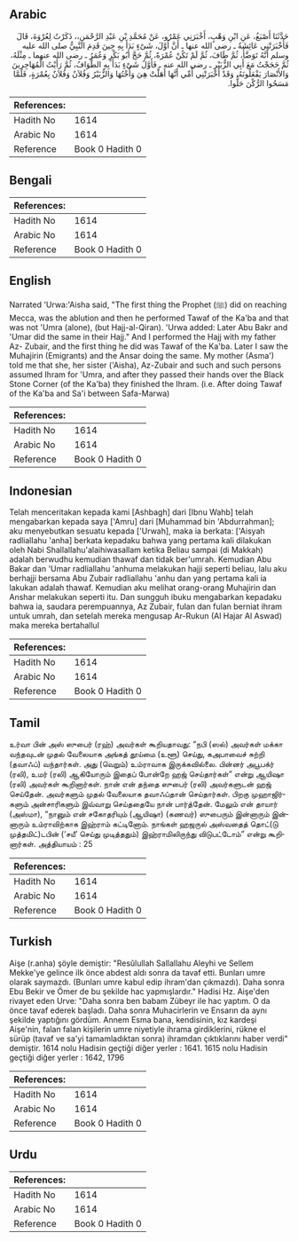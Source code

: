 ## Arabic


<div dir="rtl" lang="ar" style={{fontSize:'larger',backgroundColor:'#f8f9fa',padding:20}}>
حَدَّثَنَا أَصْبَغُ، عَنِ ابْنِ وَهْبٍ، أَخْبَرَنِي عَمْرٌو، عَنْ مُحَمَّدِ بْنِ عَبْدِ الرَّحْمَنِ،، ذَكَرْتُ لِعُرْوَةَ، قَالَ فَأَخْبَرَتْنِي عَائِشَةُ ـ رضى الله عنها ـ أَنَّ أَوَّلَ، شَىْءٍ بَدَأَ بِهِ حِينَ قَدِمَ النَّبِيُّ صلى الله عليه وسلم أَنَّهُ تَوَضَّأَ، ثُمَّ طَافَ، ثُمَّ لَمْ تَكُنْ عُمْرَةً، ثُمَّ حَجَّ أَبُو بَكْرٍ وَعُمَرُ ـ رضى الله عنهما ـ مِثْلَهُ، ثُمَّ حَجَجْتُ مَعَ أَبِي الزُّبَيْرِ ـ رضى الله عنه ـ فَأَوَّلُ شَىْءٍ بَدَأَ بِهِ الطَّوَافُ، ثُمَّ رَأَيْتُ الْمُهَاجِرِينَ وَالأَنْصَارَ يَفْعَلُونَهُ، وَقَدْ أَخْبَرَتْنِي أُمِّي أَنَّهَا أَهَلَّتْ هِيَ وَأُخْتُهَا وَالزُّبَيْرُ وَفُلاَنٌ وَفُلاَنٌ بِعُمْرَةٍ، فَلَمَّا مَسَحُوا الرُّكْنَ حَلُّوا‏.‏
</div>
<div style={{backgroundColor:'#f8f9fa',padding:20, marginBottom: 10}}><table> <thead> <tr> <th>References:</th> <th></th> </tr> </thead> <tbody><tr><td>Hadith No</td><td>1614</td></tr><tr><td>Arabic No</td><td>1614</td></tr><tr><td>Reference</td><td>Book 0 Hadith 0</td></tr></tbody></table></div>

## Bengali


<div dir="ltr" lang="bn" style={{fontSize:'larger',backgroundColor:'#f8f9fa',padding:20}}>

</div>
<div style={{backgroundColor:'#f8f9fa',padding:20, marginBottom: 10}}><table> <thead> <tr> <th>References:</th> <th></th> </tr> </thead> <tbody><tr><td>Hadith No</td><td>1614</td></tr><tr><td>Arabic No</td><td>1614</td></tr><tr><td>Reference</td><td>Book 0 Hadith 0</td></tr></tbody></table></div>

## English


<div dir="ltr" lang="en" style={{fontSize:'larger',backgroundColor:'#f8f9fa',padding:20}}>
Narrated 'Urwa:'Aisha said, "The first thing the Prophet (ﷺ) did on reaching Mecca, was the ablution and then he performed Tawaf of the Ka'ba and that was not 'Umra (alone), (but Hajj-al-Qiran). 'Urwa added: Later Abu Bakr and 'Umar did the same in their Hajj." And I performed the Hajj with my father Az- Zubair, and the first thing he did was Tawaf of the Ka'ba. Later I saw the Muhajirin (Emigrants) and the Ansar doing the same. My mother (Asma') told me that she, her sister ('Aisha), Az-Zubair and such and such persons assumed Ihram for 'Umra, and after they passed their hands over the Black Stone Corner (of the Ka'ba) they finished the Ihram. (i.e. After doing Tawaf of the Ka'ba and Sa'i between Safa-Marwa)
</div>
<div style={{backgroundColor:'#f8f9fa',padding:20, marginBottom: 10}}><table> <thead> <tr> <th>References:</th> <th></th> </tr> </thead> <tbody><tr><td>Hadith No</td><td>1614</td></tr><tr><td>Arabic No</td><td>1614</td></tr><tr><td>Reference</td><td>Book 0 Hadith 0</td></tr></tbody></table></div>

## Indonesian


<div dir="ltr" lang="id" style={{fontSize:'larger',backgroundColor:'#f8f9fa',padding:20}}>
Telah menceritakan kepada kami [Ashbagh] dari [Ibnu Wahb] telah mengabarkan kepada saya ['Amru] dari [Muhammad bin 'Abdurrahman]; aku menyebutkan sesuatu kepada ['Urwah], maka ia berkata: ['Aisyah radliallahu 'anha] berkata kepadaku bahwa yang pertama kali dilakukan oleh Nabi Shallallahu'alaihiwasallam ketika Beliau sampai (di Makkah) adalah berwudhu kemudian thawaf dan tidak ber'umrah. Kemudian Abu Bakar dan 'Umar radliallahu 'anhuma melakukan hajji seperti beliau, lalu aku berhajji bersama Abu Zubair radliallahu 'anhu dan yang pertama kali ia lakukan adalah thawaf. Kemudian aku melihat orang-orang Muhajirin dan Anshar melakukan seperti itu. Dan sungguh ibuku mengabarkan kepadaku bahwa ia, saudara perempuannya, Az Zubair, fulan dan fulan berniat ihram untuk umrah, dan setelah mereka mengusap Ar-Rukun (Al Hajar Al Aswad) maka mereka bertahallul
</div>
<div style={{backgroundColor:'#f8f9fa',padding:20, marginBottom: 10}}><table> <thead> <tr> <th>References:</th> <th></th> </tr> </thead> <tbody><tr><td>Hadith No</td><td>1614</td></tr><tr><td>Arabic No</td><td>1614</td></tr><tr><td>Reference</td><td>Book 0 Hadith 0</td></tr></tbody></table></div>

## Tamil


<div dir="ltr" lang="ta" style={{fontSize:'larger',backgroundColor:'#f8f9fa',padding:20}}>
உர்வா பின் அஸ் ஸுபைர் (ரஹ்) அவர்கள் கூறியதாவது: “நபி (ஸல்) அவர்கள் மக்கா வந்தவுடன் முதல் வேலையாக அங்கத் தூய்மை (உளூ) செய்து, கஅபாவைச் சுற்றி (தவாஃப்) வந்தார்கள். அது (வெறும்) உம்ராவாக இருக்கவில்லை. பின்னர் அபூபக்ர் (ரலி), உமர் (ரலி) ஆகியோரும் இதைப் போன்றே ஹஜ் செய்தார்கள்” என்று ஆயிஷா (ரலி) அவர்கள் கூறினார்கள். நான் என் தந்தை ஸுபைர் (ரலி) அவர்களுடன் ஹஜ் செய்தேன். அவர்களும் முதல் வேலையாக தவாஃப்தான் செய்தார்கள். பிறகு முஹாஜிர்களும் அன்சாரிகளும் இவ்வாறு செய்ததையே நான் பார்த்தேன். மேலும் என் தாயார் (அஸ்மா), “நானும் என் சகோதரியும் (ஆயிஷா) (கணவர்) ஸுபைரும் இன்னாரும் இன்னாரும் உம்ராவிற்காக இஹ்ராம் கட்டினோம். நாங்கள் ஹஜருல் அஸ்வதைத் தொட்(டு முத்தமிட்)டபின் (‘சயீ’ செய்து முடித்ததும்) இஹ்ராமிலிருந்து விடுபட்டோம்” என்று கூறினார்கள். அத்தியாயம் : 25
</div>
<div style={{backgroundColor:'#f8f9fa',padding:20, marginBottom: 10}}><table> <thead> <tr> <th>References:</th> <th></th> </tr> </thead> <tbody><tr><td>Hadith No</td><td>1614</td></tr><tr><td>Arabic No</td><td>1614</td></tr><tr><td>Reference</td><td>Book 0 Hadith 0</td></tr></tbody></table></div>

## Turkish


<div dir="ltr" lang="tr" style={{fontSize:'larger',backgroundColor:'#f8f9fa',padding:20}}>
Aişe (r.anha) şöyle demiştir: "Resûlullah Sallallahu Aleyhi ve Sellem Mekke'ye gelince ilk önce abdest aldı sonra da tavaf etti. Bunları umre olarak saymazdı. (Bunları umre kabul edip ihram'dan çıkmazdı). Daha sonra Ebu Bekir ve Ömer de bu şekilde hac yapmışlardır." Hadisi Hz. Aişe'den rivayet eden Urve: "Daha sonra ben babam Zübeyr ile hac yaptım. O da önce tavaf ederek başladı. Daha sonra Muhacirlerin ve Ensarın da aynı şekilde yaptığını gördüm. Annem Esma bana, kendisinin, kız kardeşi Aişe'nin, falan falan kişilerin umre niyetiyle ihrama girdiklerini, rükne el sürüp (tavaf ve sa'yi tamamladıktan sonra) ihramdan çıktıklarını haber verdi" demiştir. 1614 nolu Hadisin geçtiği diğer yerler : 1641. 1615 nolu Hadisin geçtiği diğer yerler : 1642, 1796
</div>
<div style={{backgroundColor:'#f8f9fa',padding:20, marginBottom: 10}}><table> <thead> <tr> <th>References:</th> <th></th> </tr> </thead> <tbody><tr><td>Hadith No</td><td>1614</td></tr><tr><td>Arabic No</td><td>1614</td></tr><tr><td>Reference</td><td>Book 0 Hadith 0</td></tr></tbody></table></div>

## Urdu


<div dir="rtl" lang="ur" style={{fontSize:'larger',backgroundColor:'#f8f9fa',padding:20}}>

</div>
<div style={{backgroundColor:'#f8f9fa',padding:20, marginBottom: 10}}><table> <thead> <tr> <th>References:</th> <th></th> </tr> </thead> <tbody><tr><td>Hadith No</td><td>1614</td></tr><tr><td>Arabic No</td><td>1614</td></tr><tr><td>Reference</td><td>Book 0 Hadith 0</td></tr></tbody></table></div>